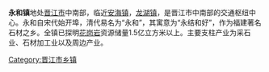{{中国乡级行政区
| 行政区全称 = 永和镇
| 景观照片文件名 = 
| 景观照片描述 = 
| 汉语拼音 = 
| 通用拼音 = 
| 注音符號 = 
| 上级行政区 = [[福建省|福建省]][[晋江市|晋江市]]
| 行政区类别 = [[镇|镇]]
| 行政区划代码 = 350582111
| 地理坐标 = {{coord|24.696|N|118.5662|E|display=inline,title|scale:80000_region:CN}}
| 总面积 = 
| 户籍人口 = 
| 户籍人口年份 = 
| 常住人口 = 
| 人口密度 = 
| 常住人口年份 = 
| 领导人职务1 =
| 领导人姓名1 =
| 领导人职务2 = 
| 领导人姓名2 = 
| 行政区划 = 
| 官方网站 = 
| 政府驻地 = 
| 邮政编码 = 
| 毗邻行政区 = 
| 位置图文件名 = 
| 位置图描述 = 
}}
'''永和镇'''地处[[晋江市|晋江市]]中南部，临近[[安海镇|安海镇]]，[[龙湖镇|龙湖镇]]，是晋江市中南部的交通枢纽中心。永和自宋代始开埠，清代易名为“永和”，其寓意为“永结和好”，作为福建著名石材之乡。全镇已探明[[花岗岩|花岗岩]]资源储量1.5亿立方米以上。主要支柱产业为采石业、石材加工业以及周边产业。
{{福建小作品}}

{{晋江市行政区划}}
[[Category:晋江市乡镇|Category:晋江市乡镇]]